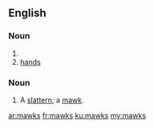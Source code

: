 ==English==

===Noun===
{{head|en|noun plural form}}

# {{plural of|mawk|lang=en}}
# [[hand]]s <!--no singular form-->

===Noun===
{{en-noun|es}}

# {{label|en|UK|dialect}} A [[slattern]]; a [[mawk]].

{{Webster 1913}}

[[ar:mawks]]
[[fr:mawks]]
[[ku:mawks]]
[[my:mawks]]